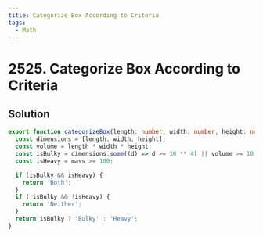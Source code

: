 ```yaml
---
title: Categorize Box According to Criteria
tags:
  - Math
---
```


# 2525. Categorize Box According to Criteria

<Badges>
  <LevelBadge level="easy" />
  <TopicBadge name="Math" slug="math" />
</Badges>

## Solution

```typescript filename="solution.ts" copy
export function categorizeBox(length: number, width: number, height: number, mass: number): string {
  const dimensions = [length, width, height];
  const volume = length * width * height;
  const isBulky = dimensions.some((d) => d >= 10 ** 4) || volume >= 10 ** 9;
  const isHeavy = mass >= 100;

  if (isBulky && isHeavy) {
    return 'Both';
  }
  if (!isBulky && !isHeavy) {
    return 'Neither';
  }
  return isBulky ? 'Bulky' : 'Heavy';
}
```

<ProblemLink
  codingSite="leetcode"
  href="https://leetcode.com/problems/categorize-box-according-to-criteria"
  title="Categorize Box According to Criteria"
/>

